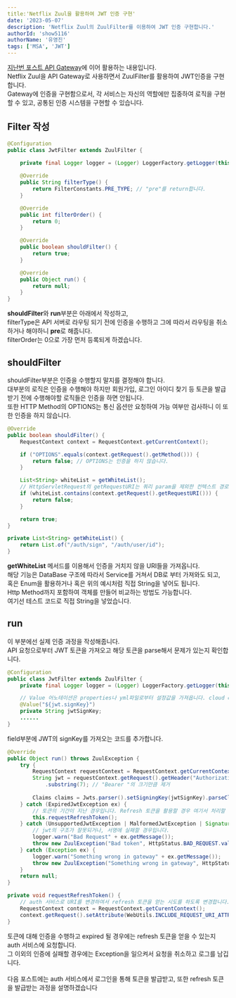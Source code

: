 ```yaml
---
title:'Netflix Zuul을 활용하여 JWT 인증 구현'
date: '2023-05-07'
description: 'Netflix Zuul의 ZuulFilter를 이용하여 JWT 인증 구현합니다.'
authorId: 'show5116'
authorName: '유영진'
tags: ['MSA', 'JWT']
---
```


[지난번 포스트 API Gateway](/post/back-end/api-gateway)에 이어 활용하는 내용입니다.<br/>
Netflix Zuul을 API Gateway로 사용하면서 ZuulFilter를 활용하여 JWT인증을 구현합니다.<br/>
Gateway에 인증을 구현함으로서, 각 서비스는 자신의 역할에만 집중하여 로직을 구현할 수 있고, 공통된 인증 시스템을 구현할 수 있습니다.

## Filter 작성

```java
@Configuration
public class JwtFilter extends ZuulFilter {
	
	private final Logger logger = (Logger) LoggerFactory.getLogger(this.getClass());

	@Override
	public String filterType() {
		return FilterConstants.PRE_TYPE; // "pre"를 return합니다.
	}

	@Override
	public int filterOrder() {
		return 0;
	}

	@Override
	public boolean shouldFilter() {
		return true;
	}

	@Override
	public Object run() {
		return null;
	}
}
```

**shouldFilter**와 **run**부분은 아래에서 작성하고,<br/>
filterType은 API 서버로 라우팅 되기 전에 인증을 수행하고 그에 따라서 라우팅을 취소하거나 해야하니 **pre**로 해줍니다.<br/>
filterOrder는 0으로 가장 먼저 등록되게 하겠습니다.

## shouldFilter

shouldFilter부분은 인증을 수행할지 말지를 결정해야 합니다.<br/>
대부분의 로직은 인증을 수행해야 하지만 회원가입, 로그인 아이디 찾기 등 토큰을 발급받기 전에 수행해야할 로직들은 인증을 하면 안됩니다.<br/>
또한 HTTP Method의 OPTIONS는 통신 옵션만 요청하여 가능 여부만 검사하니 이 또한 인증을 하지 않습니다.

```java
@Override
public boolean shouldFilter() {
	RequestContext context = RequestContext.getCurrentContext();

	if ("OPTIONS".equals(context.getRequest().getMethod())) {
		return false; // OPTIONS는 인증을 하지 않습니다.
	}

	List<String> whiteList = getWhiteList();
	// HttpServletRequest의 getRequestURI는 쿼리 param을 제외한 컨텍스트 경로부터 가져옵니다.
	if (whiteList.contains(context.getRequest().getRequestURI())) {
		return false;
	}

	return true; 
}

private List<String> getWhiteList() {
	return List.of("/auth/sign", "/auth/user/id");
}
```

**getWhiteList** 메서드를 이용해서 인증을 거치지 않을 URI들을 가져옵니다.<br/>
해당 기능은 DataBase 구조에 따라서 Service를 거쳐서 DB로 부터 가져와도 되고,<br/>
혹은 Enum을 활용하거나 혹은 위의 예시처럼 직접 String을 넣어도 됩니다.<br/>
Http Method까지 포함하여 객체를 만들어 비교하는 방법도 가능합니다.<br/>
여기선 테스트 코드로 직접 String을 넣었습니다.

## run

이 부분에선 실제 인증 과정을 작성해줍니다.<br/>
API 요청으로부터 JWT 토큰을 가져오고 해당 토큰을 parse해서 문제가 있는지 확인합니다.

```java
@Configuration
public class JwtFilter extends ZuulFilter {
	private final Logger logger = (Logger) LoggerFactory.getLogger(this.getClass());

	// Value 어노테이션은 properties나 yml파일로부터 설정값을 가져옵니다. cloud config server를 만들어 값을 숨길 수 있습니다.
	@Value("${jwt.signKey}")
	private String jwtSignKey;
	......
}
```

field부분에 JWT의 signKey를 가져오는 코드를 추가합니다.

```java
@Override
public Object run() throws ZuulException {
	try {
		RequestContext requestContext = RequestContext.getCurrentContext();
		String jwt = requestContext.getRequest().getHeader("Authorization")
			.substring(7); // "Bearer "의 크기만큼 제거
	
		Claims claims = Jwts.parser().setSigningKey(jwtSignKey).parseClaimsJws(jwt).getBody();
	} catch (ExpiredJwtException ex) {
		// 토큰의 기간이 지난 경우입니다. Refresh 토큰을 활용할 경우 여기서 처리할 수 있습니다.
		this.requestRefreshToken();
	} catch (UnsupportedJwtException | MalformedJwtException | SignatureException ex) {
		// jwt의 구조가 잘못되거나, 서명에 실패할 경우입니다. 
		logger.warn("Bad Request" + ex.getMessage());
		throw new ZuulException("Bad token", HttpStatus.BAD_REQUEST.value(), ex.getMessage());
	} catch (Exception ex) {
		logger.warn("Something wrong in gateway" + ex.getMessage());
		throw new ZuulException("Something wrong in gateway", HttpStatus.INTERNAL_SERVER_ERROR.value(), ex.getMessage());
	}
	return null;
}

private void requestRefreshToken() {
	// auth 서비스로 URI를 변경하여서 refresh 토큰을 얻는 시도를 하도록 변경합니다.
	RequestContext context = RequestContext.getCurentContext();
	context.getRequest().setAttribute(WebUtils.INCLUDE_REQUEST_URI_ATTRIBUTE, "/auth/refresh");
}
```

토큰에 대해 인증을 수행하고 expired 될 경우에는 refresh 토큰을 얻을 수 있는지 auth 서비스에 요청합니다.<br/>
그 이외의 인증에 실패할 경우에는 Exception을 일으켜서 요청을 취소하고 로그를 남깁니다.<br/><br/>
다음 포스트에는 auth 서비스에서 로그인을 통해 토큰을 발급받고, 또한 refresh 토큰을 발급받는 과정을 설명하겠습니다
